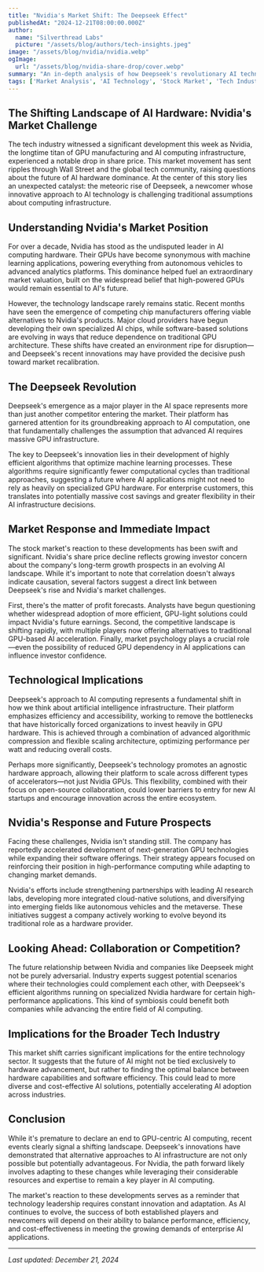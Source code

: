 ```yaml
---
title: "Nvidia's Market Shift: The Deepseek Effect"
publishedAt: "2024-12-21T08:00:00.000Z"
author:
  name: "Silverthread Labs"
  picture: "/assets/blog/authors/tech-insights.jpeg"
image: "/assets/blog/nvidia/nvidia.webp"
ogImage:
  url: "/assets/blog/nvidia-share-drop/cover.webp"
summary: "An in-depth analysis of how Deepseek's revolutionary AI technology is reshaping the tech landscape and challenging Nvidia's market dominance, potentially transforming the future of AI computing."
tags: ['Market Analysis', 'AI Technology', 'Stock Market', 'Tech Industry']
---
```


## The Shifting Landscape of AI Hardware: Nvidia's Market Challenge

The tech industry witnessed a significant development this week as Nvidia, the longtime titan of GPU manufacturing and AI computing infrastructure, experienced a notable drop in share price. This market movement has sent ripples through Wall Street and the global tech community, raising questions about the future of AI hardware dominance. At the center of this story lies an unexpected catalyst: the meteoric rise of Deepseek, a newcomer whose innovative approach to AI technology is challenging traditional assumptions about computing infrastructure.

## Understanding Nvidia's Market Position

For over a decade, Nvidia has stood as the undisputed leader in AI computing hardware. Their GPUs have become synonymous with machine learning applications, powering everything from autonomous vehicles to advanced analytics platforms. This dominance helped fuel an extraordinary market valuation, built on the widespread belief that high-powered GPUs would remain essential to AI's future.

However, the technology landscape rarely remains static. Recent months have seen the emergence of competing chip manufacturers offering viable alternatives to Nvidia's products. Major cloud providers have begun developing their own specialized AI chips, while software-based solutions are evolving in ways that reduce dependence on traditional GPU architecture. These shifts have created an environment ripe for disruption—and Deepseek's recent innovations may have provided the decisive push toward market recalibration.

## The Deepseek Revolution

Deepseek's emergence as a major player in the AI space represents more than just another competitor entering the market. Their platform has garnered attention for its groundbreaking approach to AI computation, one that fundamentally challenges the assumption that advanced AI requires massive GPU infrastructure.

The key to Deepseek's innovation lies in their development of highly efficient algorithms that optimize machine learning processes. These algorithms require significantly fewer computational cycles than traditional approaches, suggesting a future where AI applications might not need to rely as heavily on specialized GPU hardware. For enterprise customers, this translates into potentially massive cost savings and greater flexibility in their AI infrastructure decisions.

## Market Response and Immediate Impact

The stock market's reaction to these developments has been swift and significant. Nvidia's share price decline reflects growing investor concern about the company's long-term growth prospects in an evolving AI landscape. While it's important to note that correlation doesn't always indicate causation, several factors suggest a direct link between Deepseek's rise and Nvidia's market challenges.

First, there's the matter of profit forecasts. Analysts have begun questioning whether widespread adoption of more efficient, GPU-light solutions could impact Nvidia's future earnings. Second, the competitive landscape is shifting rapidly, with multiple players now offering alternatives to traditional GPU-based AI acceleration. Finally, market psychology plays a crucial role—even the possibility of reduced GPU dependency in AI applications can influence investor confidence.

## Technological Implications

Deepseek's approach to AI computing represents a fundamental shift in how we think about artificial intelligence infrastructure. Their platform emphasizes efficiency and accessibility, working to remove the bottlenecks that have historically forced organizations to invest heavily in GPU hardware. This is achieved through a combination of advanced algorithmic compression and flexible scaling architecture, optimizing performance per watt and reducing overall costs.

Perhaps more significantly, Deepseek's technology promotes an agnostic hardware approach, allowing their platform to scale across different types of accelerators—not just Nvidia GPUs. This flexibility, combined with their focus on open-source collaboration, could lower barriers to entry for new AI startups and encourage innovation across the entire ecosystem.

## Nvidia's Response and Future Prospects

Facing these challenges, Nvidia isn't standing still. The company has reportedly accelerated development of next-generation GPU technologies while expanding their software offerings. Their strategy appears focused on reinforcing their position in high-performance computing while adapting to changing market demands.

Nvidia's efforts include strengthening partnerships with leading AI research labs, developing more integrated cloud-native solutions, and diversifying into emerging fields like autonomous vehicles and the metaverse. These initiatives suggest a company actively working to evolve beyond its traditional role as a hardware provider.

## Looking Ahead: Collaboration or Competition?

The future relationship between Nvidia and companies like Deepseek might not be purely adversarial. Industry experts suggest potential scenarios where their technologies could complement each other, with Deepseek's efficient algorithms running on specialized Nvidia hardware for certain high-performance applications. This kind of symbiosis could benefit both companies while advancing the entire field of AI computing.

## Implications for the Broader Tech Industry

This market shift carries significant implications for the entire technology sector. It suggests that the future of AI might not be tied exclusively to hardware advancement, but rather to finding the optimal balance between hardware capabilities and software efficiency. This could lead to more diverse and cost-effective AI solutions, potentially accelerating AI adoption across industries.

## Conclusion

While it's premature to declare an end to GPU-centric AI computing, recent events clearly signal a shifting landscape. Deepseek's innovations have demonstrated that alternative approaches to AI infrastructure are not only possible but potentially advantageous. For Nvidia, the path forward likely involves adapting to these changes while leveraging their considerable resources and expertise to remain a key player in AI computing.

The market's reaction to these developments serves as a reminder that technology leadership requires constant innovation and adaptation. As AI continues to evolve, the success of both established players and newcomers will depend on their ability to balance performance, efficiency, and cost-effectiveness in meeting the growing demands of enterprise AI applications.

---

*Last updated: December 21, 2024*